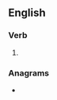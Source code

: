 {{also|hot-wire}}
==English==
{{wikipedia|dab=hotwire}}

===Verb===
{{en-verb|hotwir}}

# {{alternative spelling of|hot-wire|lang=en}}

===Anagrams===
* {{anagrams|en|throwie|worthie}}